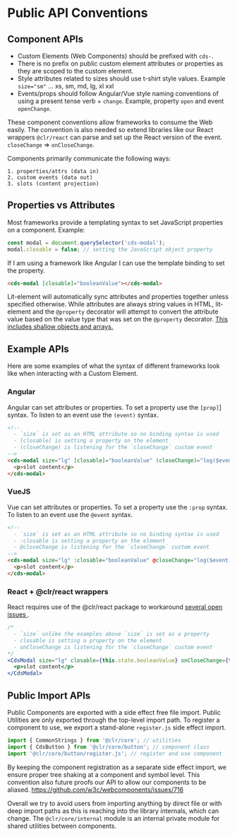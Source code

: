 
<Meta title="Internal/Documentation/Public API" />

# Public API Conventions

## Component APIs

- Custom Elements (Web Components) should be prefixed with `cds-`.
- There is no prefix on public custom element attributes or properties as they
  are scoped to the custom element.
- Style attributes related to sizes should use t-shirt style values. Example
  `size="sm"` ... xs, sm, md, lg, xl xxl
- Events/props should follow Angular/Vue style naming conventions of using a
  present tense verb + `change`. Example, property `open` and event `openChange`.

These component conventions allow frameworks to consume the Web easily. The convention
is also needed so extend libraries like our React wrappers `@clr/react` can parse
and set up the React version of the event. `closeChange` => `onCloseChange`.

Components primarily communicate the following ways:

```
1. properties/attrs (data in)
2. custom events (data out)
3. slots (content projection)
```

## Properties vs Attributes

Most frameworks provide a templating syntax to set JavaScript properties on a component.
Example:

```typescript
const modal = document.querySelector('cds-modal');
modal.closable = false; // setting the JavaScript object property
```

If I am using a framework like Angular I can use the template binding to
set the property.

```html
<cds-modal [closable]="booleanValue"></cds-modal>
```

Lit-element will automatically sync attributes and properties together unless
specified otherwise. While attributes are always string values in HTML, lit-element
and the `@property` decorator will attempt to convert the attribute value based
on the value type that was set on the `@property` decorator. [This includes shallow objects and arrays.](https://lit-element.polymer-project.org/guide/properties#initialize-markup)

## Example APIs

Here are some examples of what the syntax of different frameworks look like
when interacting with a Custom Element.

### Angular

Angular can set attributes or properties. To set a property use the `[prop]`]
syntax. To listen to an event use the `(event)` syntax.

```html
<!--
  - `size` is set as an HTML attribute so no binding syntax is used
  - [closable] is setting a property on the element
  - (closeChange) is listening for the `closeChange` custom event
-->
<cds-modal size="lg" [closable]="booleanValue" (closeChange)="log($event.detail)">
  <p>slot content</p>
</cds-modal>
```

### VueJS

Vue can set attributes or properties. To set a property use the `:prop` syntax.
To listen to an event use the `@event` syntax.

```html
<!--
  - `size` is set as an HTML attribute so no binding syntax is used
  - :closable is setting a property on the element
  - @closeChange is listening for the `closeChange` custom event
-->
<cds-modal size="lg" :closable="booleanValue" @closeChange="log($event.detail)">
  <p>slot content</p>
</cds-modal>
```

### React + @clr/react wrappers

<cds-alert-group status="danger" cds-layout="m-y:lg">
  <cds-alert>
    React requires use of the @clr/react package to workaround
    <a cds-text="link" href="https://custom-elements-everywhere.com/#react">
      several open issues
    </a>.
  </cds-alert>
</cds-alert-group>

```jsx
/*
  - `size` unlike the examples above `size` is set as a property
  - closable is setting a property on the element
  - onCloseChange is listening for the `closeChange` custom event
*/
<CdsModal size="lg" closable={this.state.booleanValue} onCloseChange={this.log}>
  <p>slot content</p>
</CdsModal>
```

## Public Import APIs

Public Components are exported with a side effect free file import. Public
Utilities are only exported through the top-level import path. To register a
component to use, we export a stand-alone `register.js` side effect import.

```typescript
import { CommonStrings } from '@clr/core'; // utilities
import { CdsButton } from '@clr/core/button'; // component class
import '@clr/core/button/register.js'; // register and use component
```

By keeping the component registration as a separate side effect import, we ensure
proper tree shaking at a component and symbol level. This convention also future
proofs our API to allow our components to be aliased.
https://github.com/w3c/webcomponents/issues/716

Overall we try to avoid users from importing anything by direct file
or with deep import paths as this is reaching into the library internals, which
can change. The `@clr/core/internal` module is an internal private module for shared
utilities between components.
